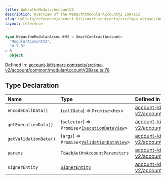 ```yaml
---
title: WebauthnModularAccountV2
description: Overview of the WebauthnModularAccountV2 2097152
slug: wallets/reference/account-kit/smart-contracts/src/type-aliases/WebauthnModularAccountV2
layout: reference
---
```


```ts
type WebauthnModularAccountV2 = SmartContractAccount<
  "ModularAccountV2",
  "0.7.0"
> &
  object;
```

Defined in: [account-kit/smart-contracts/src/ma-v2/account/common/modularAccountV2Base.ts:78](https://github.com/alchemyplatform/aa-sdk/blob/923a52171f7246172caf350853843e6680197da9/account-kit/smart-contracts/src/ma-v2/account/common/modularAccountV2Base.ts#L78)

## Type Declaration

| Name                  | Type                                                                     | Defined in                                                                                                                                                                                                                                                  |
| :-------------------- | :----------------------------------------------------------------------- | :---------------------------------------------------------------------------------------------------------------------------------------------------------------------------------------------------------------------------------------------------------- |
| `encodeCallData()`    | (`callData`) => `Promise`\<`Hex`>                                        | [account-kit/smart-contracts/src/ma-v2/account/common/modularAccountV2Base.ts:88](https://github.com/alchemyplatform/aa-sdk/blob/923a52171f7246172caf350853843e6680197da9/account-kit/smart-contracts/src/ma-v2/account/common/modularAccountV2Base.ts#L88) |
| `getExecutionData()`  | (`selector`) => `Promise`\<[`ExecutionDataView`](ExecutionDataView.mdx)> | [account-kit/smart-contracts/src/ma-v2/account/common/modularAccountV2Base.ts:84](https://github.com/alchemyplatform/aa-sdk/blob/923a52171f7246172caf350853843e6680197da9/account-kit/smart-contracts/src/ma-v2/account/common/modularAccountV2Base.ts#L84) |
| `getValidationData()` | (`args`) => `Promise`\<[`ValidationDataView`](ValidationDataView.mdx)>   | [account-kit/smart-contracts/src/ma-v2/account/common/modularAccountV2Base.ts:85](https://github.com/alchemyplatform/aa-sdk/blob/923a52171f7246172caf350853843e6680197da9/account-kit/smart-contracts/src/ma-v2/account/common/modularAccountV2Base.ts#L85) |
| `params`              | `ToWebAuthnAccountParameters`                                            | [account-kit/smart-contracts/src/ma-v2/account/common/modularAccountV2Base.ts:82](https://github.com/alchemyplatform/aa-sdk/blob/923a52171f7246172caf350853843e6680197da9/account-kit/smart-contracts/src/ma-v2/account/common/modularAccountV2Base.ts#L82) |
| `signerEntity`        | [`SignerEntity`](SignerEntity.mdx)                                       | [account-kit/smart-contracts/src/ma-v2/account/common/modularAccountV2Base.ts:83](https://github.com/alchemyplatform/aa-sdk/blob/923a52171f7246172caf350853843e6680197da9/account-kit/smart-contracts/src/ma-v2/account/common/modularAccountV2Base.ts#L83) |
